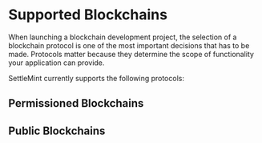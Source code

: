 # Supported Blockchains

When launching a blockchain development project, the selection of a blockchain protocol is one of the most important decisions that has to be made. Protocols matter because they determine the scope of functionality your application can provide.

SettleMint currently supports the following protocols:


## Permissioned Blockchains

<div className="row">
  <div className="col">
    <ContentCard
      image={Besu}
      title="Hyperledger Besu"
      description="Ethereum client designed to be enterprise-friendly"
      page="/documentation/docs/blockchain-guides/Hyperledger-Besu/enterprise-ethereum-the-basics/"
    />
  </div>

  <div className="col">
    <ContentCard
      image={Fabric}
      title="Hyperledger Fabric"
      description="An enterprise-grade permissioned distributed ledger"
      page="/documentation/docs/blockchain-guides/Hyperledger-Fabric/hyperledger-fabric-the-basics/"
    />
  </div>
</div>

<div className="row">
  <div className="col">
    <ContentCard
      image={Quorum}
      title="Quorum"
      description="An implementation of Ethereum supporting data privacy"
      page=""
    />
  </div>
</div>

## Public Blockchains

<div className="row">

<div className="col">
  <ContentCard
    image={Ethereum}
    title="Etheruem"
    description="Geth. Mainnet, Sepolia Testnet & Holesky Testnet. Full nodes"
    page="/documentation/docs/blockchain-guides/Ethereum/ethereum-the-basics/"
  />
</div>

<div className="col">
  <ContentCard
    image={Avalanche}
    title="Avalanche"
    description="Mainnet & Fuji testnet. Full nodes"
    page="/documentation/docs/blockchain-guides/Avalanche/avalanche-the-basics/"
  />
</div>
</div>

<div className="row">

<div className="col">
  <ContentCard
    image={Binance}
    title="Binance Smart Chain"
    description="Mainnet & Testnet. Full nodes"
    page="/documentation/docs/blockchain-guides/Binance-Smart-Chain/binance-smart-chain-the-basics/"
  />
</div>

<div className="col">
  <ContentCard
    image={Polygon}
    title="Polygon"
    description="Mainnet & Mumbai Testnet. Full node"
    page="/documentation/docs/blockchain-guides/Polygon/polygon-the-basics/"
  />
</div>
</div>

<div className="row">

<div className="col">
  <ContentCard
    image={zkevm}
    title="Polygon zkEVM"
    description="Mainnet & Testnet. Full nodes"
    page="/documentation/docs/blockchain-guides/Polygon-zkEVM/polygon-zkevm-the-basics/"
  />
</div>

<div className="col">
  <ContentCard
    image={Arbitrum}
    title="Arbitrum"
    description="Mainnet & Testnet. Full nodes"
    page="/documentation/docs/blockchain-guides/Arbitrum/arbitrum-the-basics/"
  />
</div>
</div>

<div className="row">

<div className="col">
  <ContentCard
    image={Optimism}
    title="Optimism"
    description="OP Mainnet & OP Goerli. Full nodes"
    page="/documentation/docs/blockchain-guides/Optimism/optimism-the-basics/"
  />
</div>

<div className="col">
  <ContentCard
    image={Hedera}
    title="Hedera"
    description="Hedera Mainnet & Testnet. Full nodes"
    page="/documentation/docs/blockchain-guides/Hedera/hedera-the-basics/"
  />
</div>
</div>
